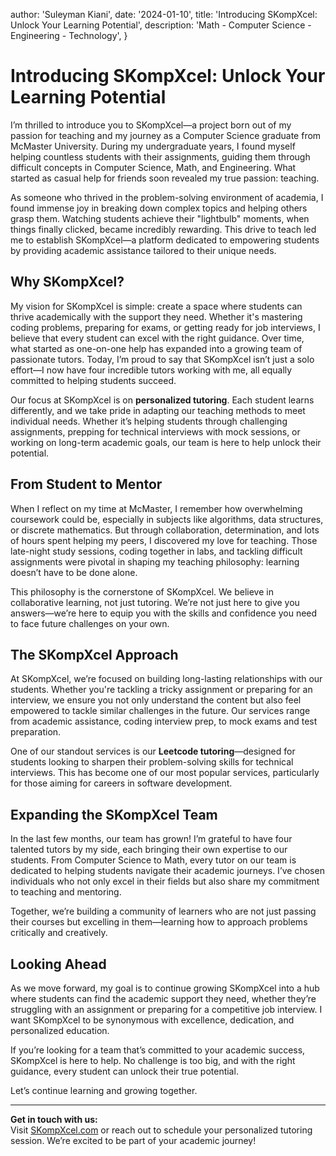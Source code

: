 
  author: 'Suleyman Kiani',
  date: '2024-01-10',
  title: 'Introducing SKompXcel: Unlock Your Learning Potential',
  description:
    'Math - Computer Science - Engineering - Technology',
}


# Introducing SKompXcel: Unlock Your Learning Potential

I’m thrilled to introduce you to SKompXcel—a project born out of my passion for teaching and my journey as a Computer Science graduate from McMaster University. During my undergraduate years, I found myself helping countless students with their assignments, guiding them through difficult concepts in Computer Science, Math, and Engineering. What started as casual help for friends soon revealed my true passion: teaching.

As someone who thrived in the problem-solving environment of academia, I found immense joy in breaking down complex topics and helping others grasp them. Watching students achieve their "lightbulb" moments, when things finally clicked, became incredibly rewarding. This drive to teach led me to establish SKompXcel—a platform dedicated to empowering students by providing academic assistance tailored to their unique needs.

## Why SKompXcel?

My vision for SKompXcel is simple: create a space where students can thrive academically with the support they need. Whether it's mastering coding problems, preparing for exams, or getting ready for job interviews, I believe that every student can excel with the right guidance. Over time, what started as one-on-one help has expanded into a growing team of passionate tutors. Today, I’m proud to say that SKompXcel isn’t just a solo effort—I now have four incredible tutors working with me, all equally committed to helping students succeed.

Our focus at SKompXcel is on **personalized tutoring**. Each student learns differently, and we take pride in adapting our teaching methods to meet individual needs. Whether it’s helping students through challenging assignments, prepping for technical interviews with mock sessions, or working on long-term academic goals, our team is here to help unlock their potential.

## From Student to Mentor

When I reflect on my time at McMaster, I remember how overwhelming coursework could be, especially in subjects like algorithms, data structures, or discrete mathematics. But through collaboration, determination, and lots of hours spent helping my peers, I discovered my love for teaching. Those late-night study sessions, coding together in labs, and tackling difficult assignments were pivotal in shaping my teaching philosophy: learning doesn’t have to be done alone.

This philosophy is the cornerstone of SKompXcel. We believe in collaborative learning, not just tutoring. We’re not just here to give you answers—we’re here to equip you with the skills and confidence you need to face future challenges on your own.

## The SKompXcel Approach

At SKompXcel, we’re focused on building long-lasting relationships with our students. Whether you're tackling a tricky assignment or preparing for an interview, we ensure you not only understand the content but also feel empowered to tackle similar challenges in the future. Our services range from academic assistance, coding interview prep, to mock exams and test preparation.

One of our standout services is our **Leetcode tutoring**—designed for students looking to sharpen their problem-solving skills for technical interviews. This has become one of our most popular services, particularly for those aiming for careers in software development.

## Expanding the SKompXcel Team

In the last few months, our team has grown! I’m grateful to have four talented tutors by my side, each bringing their own expertise to our students. From Computer Science to Math, every tutor on our team is dedicated to helping students navigate their academic journeys. I’ve chosen individuals who not only excel in their fields but also share my commitment to teaching and mentoring.

Together, we’re building a community of learners who are not just passing their courses but excelling in them—learning how to approach problems critically and creatively.

## Looking Ahead

As we move forward, my goal is to continue growing SKompXcel into a hub where students can find the academic support they need, whether they’re struggling with an assignment or preparing for a competitive job interview. I want SKompXcel to be synonymous with excellence, dedication, and personalized education.

If you’re looking for a team that’s committed to your academic success, SKompXcel is here to help. No challenge is too big, and with the right guidance, every student can unlock their true potential.

Let’s continue learning and growing together.

---

**Get in touch with us:**  
Visit [SKompXcel.com](https://www.skompxcel.com) or reach out to schedule your personalized tutoring session. We’re excited to be part of your academic journey!
